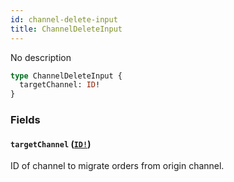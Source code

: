 ```yaml
---
id: channel-delete-input
title: ChannelDeleteInput
---
```


No description

```graphql
type ChannelDeleteInput {
  targetChannel: ID!
}
```

### Fields

#### `targetChannel` ([`ID!`](/developer/api-reference/scalars/id.mdx))

ID of channel to migrate orders from origin channel.
